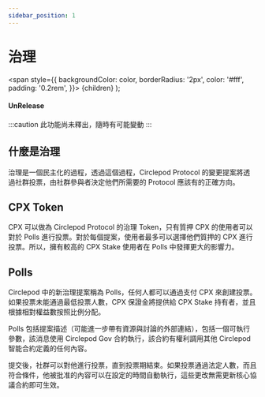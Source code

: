```yaml
---
sidebar_position: 1
---
```


# 治理

  <span
    style={{
      backgroundColor: color,
      borderRadius: '2px',
      color: '#fff',
      padding: '0.2rem',
    }}>
    {children}
  </span>
);

#### <Highlight color="#ff9966">UnRelease</Highlight>

:::caution
此功能尚未釋出，隨時有可能變動
:::

## 什麼是治理

治理是一個民主化的過程，透過這個過程，Circlepod Protocol 的變更提案將透過社群投票，由社群參與者決定他們所需要的 Protocol 應該有的正確方向。

## CPX Token

CPX 可以做為 Circlepod Protocol 的治理 Token，只有質押 CPX 的使用者可以對於 Polls 進行投票。對於每個提案，使用者最多可以選擇他們質押的 CPX 進行投票。所以，擁有較高的 CPX Stake 使用者在 Polls 中發揮更大的影響力。

## Polls

Circlepod 中的新治理提案稱為 Polls，任何人都可以通過支付 CPX 來創建投票。如果投票未能通過最低投票人數，CPX 保證金將提供給 CPX Stake 持有者，並且根據相對權益數按照比例分配。

Polls 包括提案描述（可能進一步帶有資源與討論的外部連結），包括一個可執行參數，該消息使用 Circlepod Gov 合約執行，該合約有權利調用其他 Circlepod 智能合約定義的任何內容。

提交後，社群可以對他進行投票，直到投票期結束。如果投票通過法定人數，而且符合條件，他被批准的內容可以在設定的時間自動執行，這些更改無需更新核心協議合約即可生效。